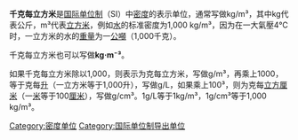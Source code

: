 {{unreferenced|time=2019-05-18T09:33:38+00:00}}
{{noteTA
|T=zh-hans:千克每立方米; zh-hant:公斤每立方公尺;
|1=zh-hans:千克; zh-hant:公斤;
|2=zh-hans:米; zh-hant:公尺;
}}

'''千克每立方米'''是[[国际单位制|国际单位制]]（SI）中[[密度|密度]]的表示单位，通常写做kg/m³，其中kg代表公斤，m³代表[[立方米|立方米]]，例如[[水|水]]的标准密度为1,000 kg/m³，因为在一大氣壓4℃时，一立方米的水的[[重量|重量]]为一[[公噸|公噸]]（1,000千克）。 

千克每立方米也可以写做'''kg·m⁻³'''。

如果千克每立方米除以1,000，则表示为克每立方米，写做g/m³，再乘上1000，等于克每[[升|升]]（一立方米等于1,000升），写做g/L，如果乘上100³，则为克每[[立方厘米|立方厘米]]（一[[米_(單位)|米]]等于100[[厘米|厘米]]），写做g/cm³。1g/L等于1kg/m³，1g/cm³等于1,000 kg/m³。

[[Category:密度单位|Category:密度单位]]
[[Category:国际单位制导出单位|Category:国际单位制导出单位]]
